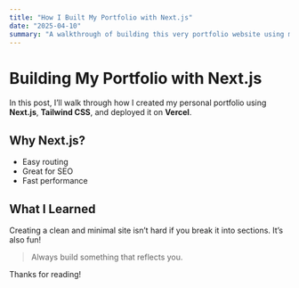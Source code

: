 ```yaml
---
title: "How I Built My Portfolio with Next.js"
date: "2025-04-10"
summary: "A walkthrough of building this very portfolio website using modern web tools."
---
```


# Building My Portfolio with Next.js

In this post, I’ll walk through how I created my personal portfolio using **Next.js**, **Tailwind CSS**, and deployed it on **Vercel**.

## Why Next.js?

- Easy routing
- Great for SEO
- Fast performance

## What I Learned

Creating a clean and minimal site isn’t hard if you break it into sections. It’s also fun!

> Always build something that reflects you.

Thanks for reading!
